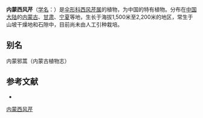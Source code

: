 {{NoteTA|G1=LS}}
{{Speciesbox
| name = 内蒙西风芹
| status = 
| status_system = 
| image = 
| genus = Seseli
| species = intramongolicum
| authority = Y. C. Ma
}}

'''内蒙西风芹'''（[[学名|学名]]：{{lang|la|''Seseli intramongolicum''}}）是[[伞形科|伞形科]][[西风芹属|西风芹属]]的植物，为中国的特有植物。分布在[[中国大陆|中国大陆]]的[[内蒙古|内蒙古]]、[[甘肃|甘肃]]、[[宁夏|宁夏]]等地，生长于海拔1,500米至2,200米的地区，常生于山坡干燥地和石隙中，目前尚未由人工引种栽培。

== 别名 ==
内蒙邪蒿（内蒙古植物志）

== 参考文献 ==
<div class="references-small">
* {{cite web| url =http://www.bioinfo.cn/db05/KmzwSpecies.php?action=view&id=23115| title =内蒙西风芹| work =《中国高等植物数据库全库》| publisher =中国科学院微生物研究所| author =昆明植物研究所| accessdate =2009-02-25| deadurl =yes| archiveurl =https://web.archive.org/web/20160305085254/http://www.bioinfo.cn/db05/KmzwSpecies.php?action=view&id=23115| archivedate =2016-03-05}}
</div>
{{Taxonbar|from=Q10894818}}

[[Category:西风芹属|内蒙西风芹]]


{{Apiales-stub}}